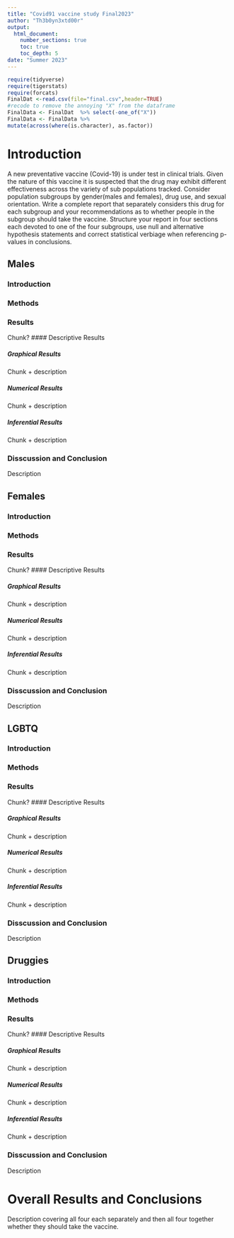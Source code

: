 ```yaml
---
title: "Covid91 vaccine study Final2023"
author: "Th3b0yn3xtd00r"
output: 
  html_document:
    number_sections: true
    toc: true
    toc_depth: 5
date: "Summer 2023" 
---
```


```r
require(tidyverse)
require(tigerstats)
require(forcats)
FinalDat <-read.csv(file="final.csv",header=TRUE)
#recode to remove the annoying "X" from the dataframe
FinalData <- FinalDat  %>% select(-one_of("X"))
FinalData <- FinalData %>%
mutate(across(where(is.character), as.factor))
```

# Introduction

A new  preventative vaccine (Covid-19) is under test in clinical trials. Given the nature of this vaccine it is suspected that the drug may exhibit different effectiveness across the variety of sub populations tracked. Consider population subgroups by gender(males and females), drug use, and sexual orientation. Write a complete report that separately considers this drug for each subgroup and your recommendations as to whether people in the subgroup should take the vaccine. Structure your report in four sections each devoted to one of the four subgroups, use null and alternative hypothesis statements and correct statistical verbiage when referencing p-values in conclusions.

## Males
### Introduction

### Methods

### Results
Chunk?
#### Descriptive Results

##### Graphical Results
Chunk + description

##### Numerical Results
Chunk + description

##### Inferential Results
Chunk + description

### Disscussion and Conclusion
Description



## Females
### Introduction

### Methods

### Results
Chunk?
#### Descriptive Results

##### Graphical Results
Chunk + description

##### Numerical Results
Chunk + description

##### Inferential Results
Chunk + description

### Disscussion and Conclusion
Description



## LGBTQ
### Introduction

### Methods

### Results
Chunk?
#### Descriptive Results

##### Graphical Results
Chunk + description

##### Numerical Results
Chunk + description

##### Inferential Results
Chunk + description

### Disscussion and Conclusion
Description



## Druggies
### Introduction

### Methods

### Results
Chunk?
#### Descriptive Results

##### Graphical Results
Chunk + description

##### Numerical Results
Chunk + description

##### Inferential Results
Chunk + description

### Disscussion and Conclusion
Description


# Overall Results and Conclusions
Description covering all four each separately and then all four together whether they should take the vaccine.